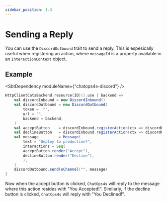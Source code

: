```yaml
---
sidebar_position: 1.3
---
```



# Sending a Reply

You can use the `DiscordOutbound` trait to send a reply. This is espesically useful when registering an action, where `messageId` is a property available in an `InteractionContext` object.

## Example

<SbtDependency moduleName={"chatops4s-discord"} />

```scala
HttpClientCatsBackend.resource[IO]().use { backend =>
    val discordInbound = new DiscordInbound()
    val discordOutbound = new DiscordOutbound(
        token =  "",
        url = "",
        backend = backend,
    )
    val acceptButton    = discordInbound.registerAction(ctx => discordOutbound.replyToMessage(ctx.messageId, "You Accepted!"))
    val declineButton   = discordInbound.registerAction(ctx => discordOutbound.replyToMessage(ctx.messageId, "You Declined!"))
    val message         = Message(
        text = "Deploy to production?",
        interactions = Seq(
        acceptButton.render("Accept"),
        declineButton.render("Decline"),
        ),
    )
    discordOutbound.sendToChannel("", message)
}
```

Now when the accept button is clicked, `ChatOps4s` will reply to the message where this action resides with "You Accepted!". Similarly, if the decline button is clicked, `ChatOps4s` will reply with "You Declined!".
